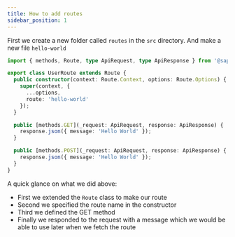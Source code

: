 ```yaml
---
title: How to add routes
sidebar_position: 1
---
```


First we create a new folder called `routes` in the `src` directory. And make a new file `hello-world`

```typescript ts2esm2cjs
import { methods, Route, type ApiRequest, type ApiResponse } from '@sapphire/plugin-api';

export class UserRoute extends Route {
  public constructor(context: Route.Context, options: Route.Options) {
    super(context, {
      ...options,
      route: 'hello-world'
    });
  }

  public [methods.GET](_request: ApiRequest, response: ApiResponse) {
    response.json({ message: 'Hello World' });
  }

  public [methods.POST](_request: ApiRequest, response: ApiResponse) {
    response.json({ message: 'Hello World' });
  }
}
```

A quick glance on what we did above:

- First we extended the `Route` class to make our route
- Second we specified the route name in the constructor
- Third we defined the GET method
- Finally we responded to the request with a message which we would be able to use later when we fetch the route
